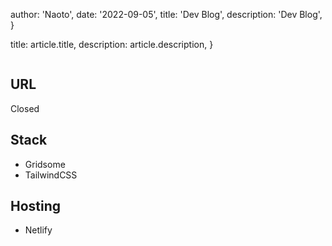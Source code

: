 
  author: 'Naoto',
  date: '2022-09-05',
  title: 'Dev Blog',
  description:
    'Dev Blog',
}

  title: article.title,
  description: article.description,
}



<Image src={designSystem} alt="" />

## URL
Closed

## Stack
- Gridsome
- TailwindCSS

## Hosting
- Netlify